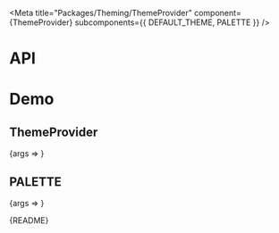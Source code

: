 
<Meta
  title="Packages/Theming/ThemeProvider"
  component={ThemeProvider}
  subcomponents={{ DEFAULT_THEME, PALETTE }}
/>

# API

<ArgsTable />

# Demo

## ThemeProvider

<Canvas>
  <Story name="ThemeProvider" args={{ theme: DEFAULT_THEME }}>
    {args => <ThemeProvider {...args} />}
  </Story>
</Canvas>

## PALETTE

<Canvas>
  <Story
    name="PALETTE"
    args={{ palette: PALETTE }}
    argTypes={{
      palette: { control: { type: 'object' }, name: 'PALETTE' },
      colorSchemeKey: { table: { disable: true } },
      initialColorScheme: { table: { disable: true } },
      theme: { table: { disable: true } }
    }}
  >
    {args => <PaletteStory {...args} />}
  </Story>
</Canvas>

<Markdown>{README}</Markdown>
